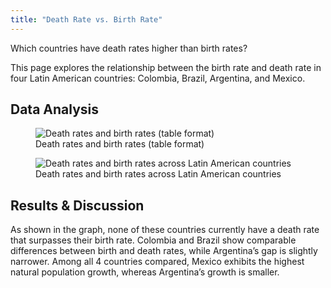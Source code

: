 ```yaml
---
title: "Death Rate vs. Birth Rate"
---
```


Which countries have death rates higher than birth rates?

This page explores the relationship between the birth rate and death rate in four Latin American countries: Colombia, Brazil, Argentina, and Mexico.

## Data Analysis 
![Death rates and birth rates (table format)](/figures/pd_tab.png) 

![Death rates and birth rates across Latin American countries](/figures/pop_decline.png) 

## Results & Discussion 
As shown in the graph, none of these countries currently have a death rate that surpasses their birth rate. Colombia and Brazil show comparable differences between birth and death rates, while Argentina's gap is slightly narrower. Among all 4 countries compared, Mexico exhibits the highest natural population growth, whereas Argentina's growth is smaller.
